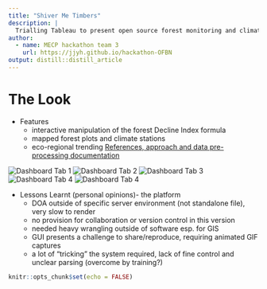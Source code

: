 ```yaml
---
title: "Shiver Me Timbers"
description: |
  Trialling Tableau to present open source forest monitoring and climate data in dashboard form
author:
  - name: MECP hackathon team 3
    url: https://jjyh.github.io/hackathon-OFBN
output: distill::distill_article
---
```

# The Look
* Features
  + interactive manipulation of the forest Decline Index formula
  + mapped forest plots and climate stations 
  + eco-regional trending
[References, approach and data pre-processing documentation](https://jjyh.github.io/hackathon-OFBN/)
  
![Dashboard Tab 1](img/treedash1.png)
![Dashboard Tab 2](img/treedash2.png)
![Dashboard Tab 3](img/treedash3.png)
![Dashboard Tab 4](img/treedash4.png)
![Dashboard Tab 4](img/treedash5.png)
  
* Lessons Learnt (personal opinions)- the platform
  + DOA outside of specific server environment (not standalone file), very slow to render
  + no provision for collaboration or version control in this version
  + needed heavy wrangling outside of software esp. for GIS
  + GUI presents a challenge to share/reproduce, requiring animated GIF captures
  + a lot of "tricking" the system required, lack of fine control and unclear parsing (overcome by training?)
  
```r
knitr::opts_chunk$set(echo = FALSE)
```






